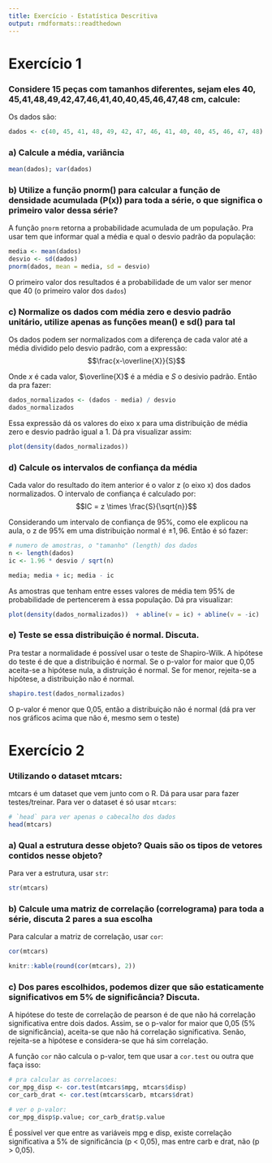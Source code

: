 ```yaml
---
title: Exercício - Estatística Descritiva
output: rmdformats::readthedown
---
```


# Exercício 1
### Considere 15 peças com tamanhos diferentes, sejam eles 40, 45,41,48,49,42,47,46,41,40,40,45,46,47,48 cm, calcule:

Os dados são:

```r
dados <- c(40, 45, 41, 48, 49, 42, 47, 46, 41, 40, 40, 45, 46, 47, 48)
```

### a) Calcule a média, variância

```r
mean(dados); var(dados)
```

### b) Utilize a função pnorm() para calcular a função de densidade acumulada (P(x)) para toda a série, o que significa o primeiro valor dessa série?

A função `pnorm` retorna a probabilidade acumulada de um população. Pra usar
tem que informar qual a média e qual o desvio padrão da população:

```r
media <- mean(dados)
desvio <- sd(dados)
pnorm(dados, mean = media, sd = desvio)
```

O primeiro valor dos resultados é a probabilidade de um valor ser menor que
40 (o primeiro valor dos `dados`)

### c) Normalize os dados com média zero e desvio padrão unitário, utilize apenas as funções mean() e sd() para tal

Os dados podem ser normalizados com a diferença de cada valor até a média dividido pelo
desvio padrão, com a expressão: $$\frac{x-\overline{X}}{S}$$

Onde $x$ é cada valor, $\overline{X}$ é a média e $S$ o desivio padrão. Então da pra fazer:

```r
dados_normalizados <- (dados - media) / desvio
dados_normalizados
```

Essa expressão dá os valores do eixo x para uma distribuição de média zero e desvio
padrão igual a 1. Dá pra visualizar assim:

```r
plot(density(dados_normalizados))
```

### d) Calcule os intervalos de confiança da média

Cada valor do resultado do item anterior é o valor z (o eixo x) dos dados normalizados.
O intervalo de confiança é calculado por: $$IC = z \times \frac{S}{\sqrt{n}}$$

Considerando um intervalo de confiança de 95%, como ele explicou na aula,
o z de 95% em uma distribuição normal é $\pm 1,96$. Então é só fazer:

```r
# numero de amostras, o "tamanho" (length) dos dados
n <- length(dados)
ic <- 1.96 * desvio / sqrt(n)

media; media + ic; media - ic
```

As amostras que tenham entre esses valores de média tem 95% de
probabilidade de pertencerem à essa população. Dá pra visualizar:

```r
plot(density(dados_normalizados))  + abline(v = ic) + abline(v = -ic)
```

### e) Teste se essa distribuição é normal. Discuta.

Pra testar a normalidade é possível usar o teste de Shapiro-Wilk. A hipótese
do teste é de que a distribuição é normal. Se o p-valor for maior que 0,05
aceita-se a hipótese nula, a distruição é normal. Se for menor, rejeita-se a
hipótese, a distribuição não é normal.

```r
shapiro.test(dados_normalizados)
```

O p-valor é menor que 0,05, então a distribuição não é normal (dá pra ver
nos gráficos acima que não é, mesmo sem o teste)

# Exercício 2
### Utilizando o dataset mtcars:

mtcars é um dataset que vem junto com o R. Dá para usar para fazer
testes/treinar. Para ver o dataset é só usar `mtcars`:

```r
# `head` para ver apenas o cabecalho dos dados
head(mtcars)
```

### a) Qual a estrutura desse objeto? Quais são os tipos de vetores contidos nesse objeto?

Para ver a estrutura, usar `str`:

```r
str(mtcars)
```

### b) Calcule uma matriz de correlação (correlograma) para toda a série, discuta 2 pares a sua escolha

Para calcular a matriz de correlação, usar `cor`:

```r
cor(mtcars)
```
```r
knitr::kable(round(cor(mtcars), 2))
```
### c) Dos pares escolhidos, podemos dizer que são estaticamente significativos em 5% de significância? Discuta.

A hipótese do teste de correlação de pearson é de que não há correlação significativa
entre dois dados. Assim, se o p-valor for maior que 0,05 (5% de significância),
aceita-se que não há correlação significativa. Senão, rejeita-se a hipótese e
considera-se que há sim correlação.

A função `cor` não calcula o p-valor, tem que usar a `cor.test` ou outra que faça
isso:

```r
# pra calcular as correlacoes:
cor_mpg_disp <- cor.test(mtcars$mpg, mtcars$disp)
cor_carb_drat <- cor.test(mtcars$carb, mtcars$drat)

# ver o p-valor:
cor_mpg_disp$p.value; cor_carb_drat$p.value
```

 É possível ver que entre as variáveis mpg  e disp, existe correlação
 significativa a 5% de significância (p $<$ 0,05), mas entre carb e drat, não
 (p $>$ 0,05).
